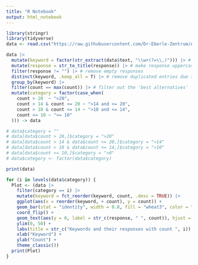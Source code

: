 ```yaml
---
title: "R Notebook"
output: html_notebook
---
```


```r
library(stringr)
library(tidyverse)
data <- read.csv("https://raw.githubusercontent.com/Dr-Eberle-Zentrum/Advanced-data-processing-with-R/main/Projects/dana-jabari/cloze_task_results.csv")

data |>
  mutate(keyword = factor(str_extract(data$text, "\\w+(?=\\,)"))) |> # extraction of the keyword
  mutate(response = str_to_title(response)) |> # make response uppercase
  filter(response != "") |> # remove empty responses
  distinct(keyword, .keep_all = T) |> # remove duplicated entries due to same response count
  group_by(keyword) |>
  filter(count == max(count)) |> # filter out the 'best alternatives'
  mutate(category = factor(case_when(
    count > 20  ~ ">20",
    count > 14 & count <= 20 ~ ">14 and <= 20",
    count > 10 & count <= 14 ~ ">10 and <= 14",
    count <= 10 ~ "<= 10"
  ))) -> data 

# data$category = ""
# data[data$count > 20,]$category = ">20"
# data[data$count > 14 & data$count <= 20,]$category = ">14" 
# data[data$count > 10 & data$count <= 14,]$category = ">10"
# data[data$count <= 10,]$category = ">0" 
# data$category <- factor(data$category)

print(data)
```

```r

for (i in levels(data$category)) {
  Plot <- (data |>
    filter(category == i) |>
    mutate(keyword = fct_reorder(keyword, count, .desc = TRUE)) |>
    ggplot(aes(x = reorder(keyword, + count), y = count)) +
    geom_bar(stat = "identity", width = 0.8, fill = "wheat3", color = "black") +
    coord_flip() +
    geom_text(aes(y = 0, label = str_c(response, " ", count)), hjust = 0, nudge_y = 0.2) +
    ylim(0, 50) +
    labs(title = str_c("Keywords and their responses with count ", i)) +
    xlab("Keyword") +
    ylab("Count") +
    theme_classic())
  print(Plot)
}

```
